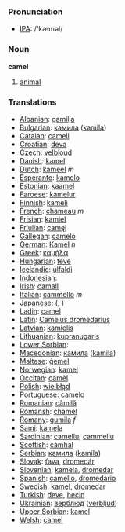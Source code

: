 === Pronunciation ===
*[[w:IPA|IPA]]: /'kæməl/

=== Noun ===

'''camel'''

# [[animal]]

=== Translations ===

*[[Albanian]]: [[gamilja]]
*[[Bulgarian]]: [[камила]] ([[kamila]])
*[[Catalan]]: [[camell]]
*[[Croatian]]: [[deva]]
*[[Czech]]: [[velbloud]]
*[[Danish]]: [[kamel]]
*[[Dutch]]: [[kameel]] ''m''
*[[Esperanto]]: [[kamelo]]
*[[Estonian]]: [[kaamel]]
*[[Faroese]]: [[kamelur]]
*[[Finnish]]: [[kameli]]
*[[French]]: [[chameau]] ''m''
*[[Frisian]]: [[kamiel]]
*[[Friulian]]: [[camęl]]
*[[Gallegan]]: [[camelo]]
*[[German]]: [[Kamel]] ''n''
*[[Greek]]: [[καμήλα]] '' ''
*[[Hungarian]]: [[teve]]
*[[Icelandic]]: [[úlfaldi]]
*[[Indonesian]]: [[]]
*[[Irish]]: [[camall]]
*[[Italian]]: [[cammello]] ''m''
*[[Japanese]]: [[]] ([[]], )
*[[Ladin]]: [[camel]]
*[[Latin]]: [[Camelus dromedarius]] '' ''
*[[Latvian]]: [[kamielis]]
*[[Lithuanian]]: [[kupranugaris]]
*[[Lower Sorbian]]: [[]]
*[[Macedonian]]: [[камила]] ([[kamila]])
*[[Maltese]]: [[ġemel]]
*[[Norwegian]]: [[kamel]]
*[[Occitan]]: [[camèl]]
*[[Polish]]: [[wielbłąd]] '' ''
*[[Portuguese]]: [[camelo]]
*[[Romanian]]: [[cămilă]]
*[[Romansh]]: [[chamel]]
*[[Romany]]: [[gumila]] ''f''
*[[Sami]]: [[kamela]]
*[[Sardinian]]: [[camellu]], [[cammellu]]
*[[Scottish]]: [[càmhal]]
*[[Serbian]]: [[камила]] ([[kamila]])
*[[Slovak]]: [[ťava]], [[dromedár]]
*[[Slovenian]]: [[kamela]], [[dromedar]]
*[[Spanish]]: [[camello]], [[dromedario]] '' ''
*[[Swedish]]: [[kamel]], [[dromedar]]
*[[Turkish]]: [[deve]], [[hecin]]
*[[Ukrainian]]: [[верблюд]] ([[verbljud]])
*[[Upper Sorbian]]: [[kamel]]
*[[Welsh]]: [[camel]]